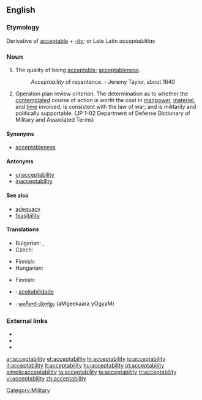 ==English==

===Etymology===
Derivative of [[acceptable]] + [[-ity]]; or Late Latin ''acceptabilitas''

===Noun===
{{en-noun|-}}

# The quality of being [[acceptable]]; [[acceptableness]].
#: ''Acceptability'' of repentance. -  Jeremy Taylor, about 1640
# {{military}} Operation plan review criterion. The determination as to whether the [[contemplated]] course of action is worth the cost in [[manpower]], [[materiel]], and [[time]] involved; is consistent with the law of war; and is militarily and politically supportable. (JP 1-02 Department of Defense Dictionary of Military and Associated Terms)

====Synonyms====
* [[acceptableness]]

====Antonyms====
* [[unacceptability]]
* [[inacceptability]]

====See also====
* [[adequacy]]
* [[feasibility]]

====Translations====
{{trans-top|acceptableness}}
* Bulgarian: {{t|bg|приемливост}},  {{t|bg|допустимост}}
* Czech: {{t-|cs|přijatelnost|f}}
{{trans-mid}}
* Finnish: {{t-|fi|hyväksyttävyys}}
* Hungarian: {{t+|hu|elfogadhatóság}}
{{trans-bottom}}

{{trans-top|operation plan review criterion}}
* Finnish: {{t-|fi|hyväksyttävyys}}
{{trans-mid}}
{{trans-bottom}}

{{checktrans-top}}
* {{ttbc|Portuguese}}: [[aceitabilidade]]
* {{ttbc|Telugu}}: [[అంగీకార యోగ్యం]] (aMgeekaara yOgyaM)
{{trans-bottom}}

===External links===
* {{R:Webster 1913}}
* {{R:Century 1911}}
* {{R:OneLook}}

[[Category:Military]]

[[ar:acceptability]]
[[et:acceptability]]
[[hi:acceptability]]
[[io:acceptability]]
[[it:acceptability]]
[[lt:acceptability]]
[[hu:acceptability]]
[[pt:acceptability]]
[[simple:acceptability]]
[[ta:acceptability]]
[[te:acceptability]]
[[tr:acceptability]]
[[vi:acceptability]]
[[zh:acceptability]]
